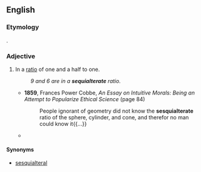==English==

===Etymology===
{{etyl|la}} {{lena}} {{term|sesquialter|lang=la||one and a half times}}.

===Adjective===
{{en-adj|-}}

# {{mathematics|archaic}} In a [[ratio]] of one and a half to one.
#: ''9 and 6 are in a '''sequialterate''' ratio.''
#* '''1859''', Frances Power Cobbe, ''An Essay on Intuitive Morals: Being an Attempt to Popularize Ethical Science'' (page 84)
#*: People ignorant of geometry did not know the '''sesquialterate''' ratio of the sphere, cylinder, and cone, and therefor no man could know it{{...}}
#* {{rfquotek|Isaac Newton}}

====Synonyms====
* [[sesquialteral]]